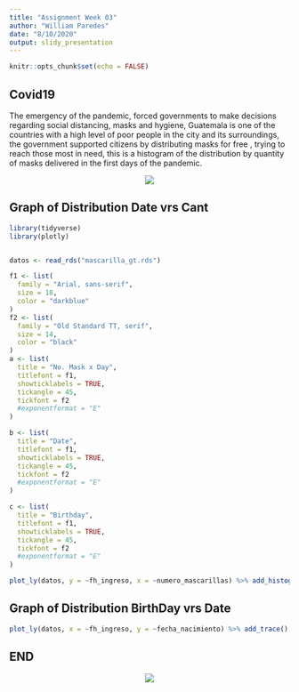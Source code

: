 ```yaml
---
title: "Assignment Week 03"
author: "William Paredes"
date: "8/10/2020"
output: slidy_presentation
---
```


```r
knitr::opts_chunk$set(echo = FALSE)
```

## Covid19

The emergency of the pandemic, forced governments to make decisions regarding social distancing, masks and hygiene, Guatemala is one of the countries with a high level of poor people in the city and its surroundings, the government supported citizens by distributing masks for free , trying to reach those most in need, this is a histogram of the distribution by quantity of masks delivered in the first days of the pandemic.

<p align="center">
<img src="LogoMingob2020.png">
</p>

## Graph of Distribution Date vrs Cant

```r
library(tidyverse)
library(plotly)


datos <- read_rds("mascarilla_gt.rds")

f1 <- list(
  family = "Arial, sans-serif",
  size = 18,
  color = "darkblue"
)
f2 <- list(
  family = "Old Standard TT, serif",
  size = 14,
  color = "black"
)
a <- list(
  title = "No. Mask x Day",
  titlefont = f1,
  showticklabels = TRUE,
  tickangle = 45,
  tickfont = f2
  #exponentformat = "E"
)

b <- list(
  title = "Date",
  titlefont = f1,
  showticklabels = TRUE,
  tickangle = 45,
  tickfont = f2
  #exponentformat = "E"
)

c <- list(
  title = "Birthday",
  titlefont = f1,
  showticklabels = TRUE,
  tickangle = 45,
  tickfont = f2
  #exponentformat = "E"
)


```

```r
plot_ly(datos, y = ~fh_ingreso, x = ~numero_mascarillas) %>% add_histogram() %>% layout(title = "Covid19 Face Masks GT",xaxis = a, yaxis = b)
```


## Graph of Distribution BirthDay vrs Date

```r
plot_ly(datos, x = ~fh_ingreso, y = ~fecha_nacimiento) %>% add_trace() %>% layout(title = "Covid19 Face Masks GT",xaxis = b, yaxis = c)
```

## END 

<p align="center">
<img src="LogoMingob2020.png">
</p>
